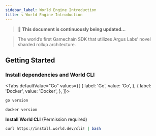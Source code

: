```yaml
---
sidebar_label: World Engine Introduction
title: ⤵️ World Engine Introduction
---
```


> 🚀 **This document is continuously being updated...**

> The world’s first Gamechain SDK that utilizes Argus Labs’ novel sharded rollup architecture.

## Getting Started

### Install dependencies and World CLI


<Tabs defaultValue="Go" values={[
  { label: 'Go', value: 'Go', },
  { label: 'Docker', value: 'Docker', },
]}>


<TabItem value="Go">

```bash
go version
```

</TabItem>

<TabItem value="Docker">

```bash
docker version
```

</TabItem>
</Tabs>

**Install World CLI** (Permission required)

```bash
curl https://install.world.dev/cli! | bash
```
